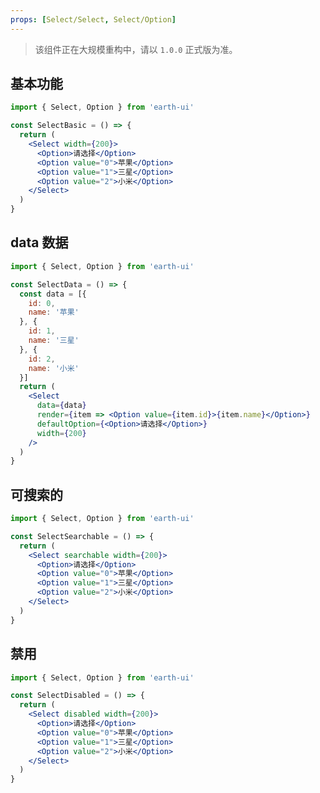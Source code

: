 ```yaml
---
props: [Select/Select, Select/Option]
---
```


> 该组件正在大规模重构中，请以 `1.0.0` 正式版为准。

## 基本功能

```jsx tabs
import { Select, Option } from 'earth-ui'

const SelectBasic = () => {
  return (
    <Select width={200}>
      <Option>请选择</Option>
      <Option value="0">苹果</Option>
      <Option value="1">三星</Option>
      <Option value="2">小米</Option>
    </Select>
  )
}
```

## data 数据

```jsx tabs
import { Select, Option } from 'earth-ui'

const SelectData = () => {
  const data = [{
    id: 0,
    name: '苹果'
  }, {
    id: 1,
    name: '三星'
  }, {
    id: 2,
    name: '小米'
  }]
  return (
    <Select
      data={data}
      render={item => <Option value={item.id}>{item.name}</Option>}
      defaultOption={<Option>请选择</Option>}
      width={200}
    />
  )
}
```

## 可搜索的

```jsx tabs
import { Select, Option } from 'earth-ui'

const SelectSearchable = () => {
  return (
    <Select searchable width={200}>
      <Option>请选择</Option>
      <Option value="0">苹果</Option>
      <Option value="1">三星</Option>
      <Option value="2">小米</Option>
    </Select>
  )
}
```

## 禁用

```jsx tabs
import { Select, Option } from 'earth-ui'

const SelectDisabled = () => {
  return (
    <Select disabled width={200}>
      <Option>请选择</Option>
      <Option value="0">苹果</Option>
      <Option value="1">三星</Option>
      <Option value="2">小米</Option>
    </Select>
  )
}
```
